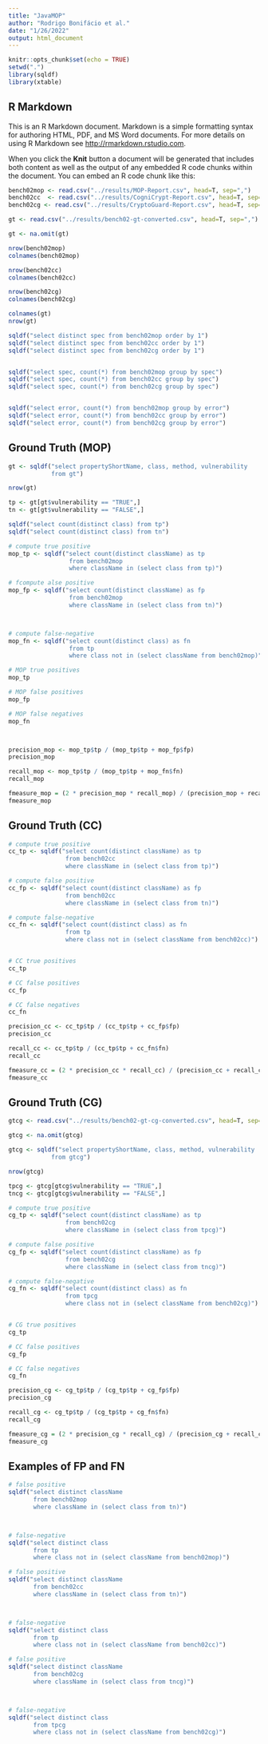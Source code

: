```yaml
---
title: "JavaMOP"
author: "Rodrigo Bonifácio et al."
date: "1/26/2022"
output: html_document
---
```


```r
knitr::opts_chunk$set(echo = TRUE)
setwd(".")
library(sqldf)
library(xtable)
```

## R Markdown

This is an R Markdown document. Markdown is a simple formatting syntax for authoring HTML, PDF, and MS Word documents. For more details on using R Markdown see <http://rmarkdown.rstudio.com>.

When you click the **Knit** button a document will be generated that includes both content as well as the output of any embedded R code chunks within the document. You can embed an R code chunk like this:

```r
bench02mop <- read.csv("../results/MOP-Report.csv", head=T, sep=",")
bench02cc  <- read.csv("../results/CogniCrypt-Report.csv", head=T, sep=",")
bench02cg <- read.csv("../results/CryptoGuard-Report.csv", head=T, sep=",")

gt <- read.csv("../results/bench02-gt-converted.csv", head=T, sep=",")

gt <- na.omit(gt)

nrow(bench02mop)
colnames(bench02mop)

nrow(bench02cc)
colnames(bench02cc)

nrow(bench02cg)
colnames(bench02cg)

colnames(gt)
nrow(gt)
```

```r
sqldf("select distinct spec from bench02mop order by 1")
sqldf("select distinct spec from bench02cc order by 1")
sqldf("select distinct spec from bench02cg order by 1")


sqldf("select spec, count(*) from bench02mop group by spec")
sqldf("select spec, count(*) from bench02cc group by spec")
sqldf("select spec, count(*) from bench02cg group by spec")


sqldf("select error, count(*) from bench02mop group by error")
sqldf("select error, count(*) from bench02cc group by error")
sqldf("select error, count(*) from bench02cg group by error")
```


## Ground Truth (MOP)

```r
gt <- sqldf("select propertyShortName, class, method, vulnerability 
            from gt")

nrow(gt)

tp <- gt[gt$vulnerability == "TRUE",]
tn <- gt[gt$vulnerability == "FALSE",]

sqldf("select count(distinct class) from tp")
sqldf("select count(distinct class) from tn")

# compute true positive 
mop_tp <- sqldf("select count(distinct className) as tp
                 from bench02mop 
                 where className in (select class from tp)")

# fcompute alse positive 
mop_fp <- sqldf("select count(distinct className) as fp
                 from bench02mop 
                 where className in (select class from tn)")



# compute false-negative  
mop_fn <- sqldf("select count(distinct class) as fn
                 from tp 
                 where class not in (select className from bench02mop)")

# MOP true positives
mop_tp

# MOP false positives
mop_fp

# MOP false negatives
mop_fn



precision_mop <- mop_tp$tp / (mop_tp$tp + mop_fp$fp)
precision_mop

recall_mop <- mop_tp$tp / (mop_tp$tp + mop_fn$fn)
recall_mop

fmeasure_mop = (2 * precision_mop * recall_mop) / (precision_mop + recall_mop)
fmeasure_mop
```


## Ground Truth (CC)

```r
# compute true positive 
cc_tp <- sqldf("select count(distinct className) as tp
                from bench02cc
                where className in (select class from tp)")

# compute false positive 
cc_fp <- sqldf("select count(distinct className) as fp
                from bench02cc
                where className in (select class from tn)")

# compute false-negative  
cc_fn <- sqldf("select count(distinct class) as fn
                from tp 
                where class not in (select className from bench02cc)")


# CC true positives
cc_tp

# CC false positives
cc_fp

# CC false negatives
cc_fn

precision_cc <- cc_tp$tp / (cc_tp$tp + cc_fp$fp)
precision_cc

recall_cc <- cc_tp$tp / (cc_tp$tp + cc_fn$fn)
recall_cc

fmeasure_cc = (2 * precision_cc * recall_cc) / (precision_cc + recall_cc)
fmeasure_cc
```

## Ground Truth (CG)

```r

gtcg <- read.csv("../results/bench02-gt-cg-converted.csv", head=T, sep=",")

gtcg <- na.omit(gtcg)

gtcg <- sqldf("select propertyShortName, class, method, vulnerability 
            from gtcg")

nrow(gtcg)

tpcg <- gtcg[gtcg$vulnerability == "TRUE",]
tncg <- gtcg[gtcg$vulnerability == "FALSE",]

# compute true positive 
cg_tp <- sqldf("select count(distinct className) as tp
                from bench02cg
                where className in (select class from tpcg)")

# compute false positive 
cg_fp <- sqldf("select count(distinct className) as fp
                from bench02cg
                where className in (select class from tncg)")

# compute false-negative  
cg_fn <- sqldf("select count(distinct class) as fn
                from tpcg 
                where class not in (select className from bench02cg)")


# CG true positives
cg_tp

# CC false positives
cg_fp

# CC false negatives
cg_fn

precision_cg <- cg_tp$tp / (cg_tp$tp + cg_fp$fp)
precision_cg

recall_cg <- cg_tp$tp / (cg_tp$tp + cg_fn$fn)
recall_cg

fmeasure_cg = (2 * precision_cg * recall_cg) / (precision_cg + recall_cg)
fmeasure_cg
```

## Examples of FP and FN 

```r
# false positive 
sqldf("select distinct className
       from bench02mop 
       where className in (select class from tn)")



# false-negative  
sqldf("select distinct class
       from tp 
       where class not in (select className from bench02mop)")
```


```r
# false positive 
sqldf("select distinct className
       from bench02cc
       where className in (select class from tn)")



# false-negative  
sqldf("select distinct class
       from tp
       where class not in (select className from bench02cc)")
```



```r
# false positive 
sqldf("select distinct className
       from bench02cg
       where className in (select class from tncg)")



# false-negative  
sqldf("select distinct class
       from tpcg 
       where class not in (select className from bench02cg)")
```